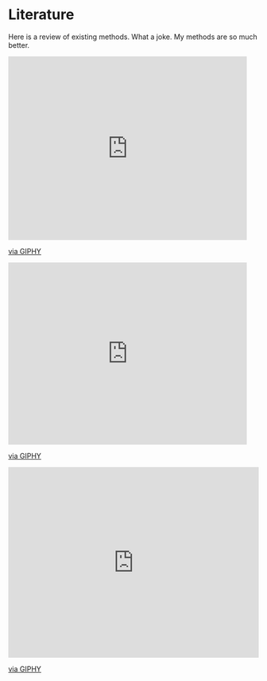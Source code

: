# Literature

Here is a review of existing methods. What a joke. My methods are so much better.

<iframe src="https://giphy.com/embed/nxscd2YGVf6xi" width="480" height="369" frameBorder="0" class="giphy-embed" allowFullScreen></iframe><p><a href="https://giphy.com/gifs/reaction-food-simpsons-nxscd2YGVf6xi">via GIPHY</a></p>

<iframe src="https://giphy.com/embed/l2Jej6O5fbzxQ9PO0" width="480" height="366" frameBorder="0" class="giphy-embed" allowFullScreen></iframe><p><a href="https://giphy.com/gifs/thesimpsons-the-simpsons-3x23-l2Jej6O5fbzxQ9PO0">via GIPHY</a></p>

<div style="width:100%;height:0;padding-bottom:76%;position:relative;"><iframe src="https://giphy.com/embed/l2Jej6O5fbzxQ9PO0" width="100%" height="100%" style="position:absolute" frameBorder="0" class="giphy-embed" allowFullScreen></iframe></div><p><a href="https://giphy.com/gifs/thesimpsons-the-simpsons-3x23-l2Jej6O5fbzxQ9PO0">via GIPHY</a></p>
